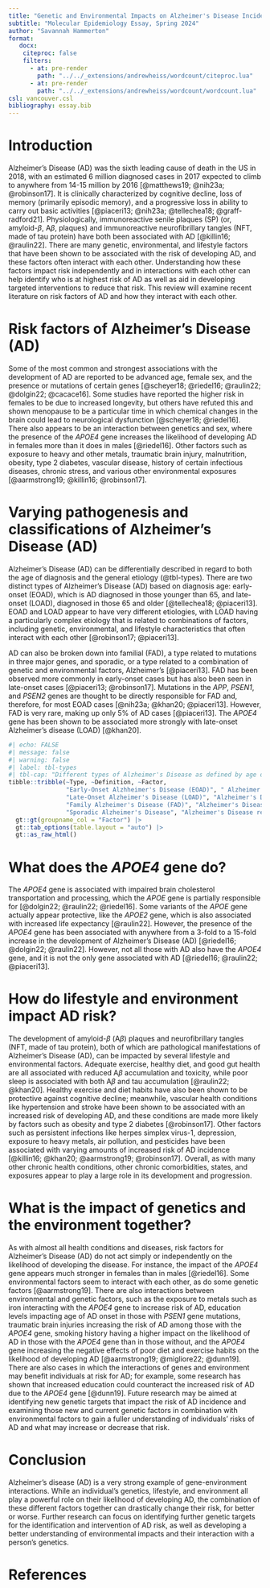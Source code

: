 ```yaml
---
title: "Genetic and Environmental Impacts on Alzheimer's Disease Incidence"
subtitle: "Molecular Epidemiology Essay, Spring 2024"
author: "Savannah Hammerton"
format: 
   docx:
    citeproc: false
    filters:
      - at: pre-render
        path: "../../_extensions/andrewheiss/wordcount/citeproc.lua"
      - at: pre-render
        path: "../../_extensions/andrewheiss/wordcount/wordcount.lua"
csl: vancouver.csl
bibliography: essay.bib
---
```



# Introduction

Alzheimer's Disease (AD) was the sixth leading cause of death in the US in 2018, with an estimated 6 million diagnosed cases in 2017 expected to climb to anywhere from 14-15 million by 2016 [@matthews19; @nih23a; @robinson17]. It is clinically characterized by cognitive decline, loss of memory (primarily episodic memory), and a progressive loss in ability to carry out basic activities [@piaceri13; @nih23a; @tellechea18; @graff-radford21]. Physiologically, immunoreactive senile plaques (SP) (or, amyloid-$\beta$, A$\beta$, plaques) and immunoreactive neurofibrillary tangles (NFT, made of tau protein) have both been associated with AD [@killin16; @raulin22]. There are many genetic, environmental, and lifestyle factors that have been shown to be associated with the risk of developing AD, and these factors often interact with each other. Understanding how these factors impact risk independently and in interactions with each other can help identify who is at highest risk of AD as well as aid in developing targeted interventions to reduce that risk. This review will examine recent literature on risk factors of AD and how they interact with each other. 

# Risk factors of Alzheimer's Disease (AD)

Some of the most common and strongest associations with the development of AD are reported to be advanced age, female sex, and the presence or mutations of certain genes [@scheyer18; @riedel16; @raulin22; @dolgin22; @cacace16]. Some studies have reported the higher risk in females to be due to increased longevity, but others have refuted this and shown menopause to be a particular time in which chemical changes in the brain could lead to neurological dysfunction [@scheyer18; @riedel16]. There also appears to be an interaction between genetics and sex, where the presence of the _APOE4_ gene increases the likelihood of developing AD in females more than it does in males [@riedel16]. Other factors such as exposure to heavy and other metals, traumatic brain injury, malnutrition, obesity, type 2 diabetes, vascular disease, history of certain infectious diseases, chronic stress, and various other environmental exposures [@aarmstrong19; @killin16; @robinson17].

# Varying pathogenesis and classifications of Alzheimer's Disease (AD)

Alzheimer's Disease (AD) can be differentially described in regard to both the age of diagnosis and the general etiology (@tbl-types). There are two distinct types of Alzheimer's Disease (AD) based on diagnosis age: early-onset (EOAD), which is AD diagnosed in those younger than 65, and late-onset (LOAD), diagnosed in those 65 and older [@tellechea18; @piaceri13]. EOAD and LOAD appear to have very different etiologies, with LOAD having a particularly complex etiology that is related to combinations of factors, including genetic, environmental, and lifestyle characteristics that often interact with each other [@robinson17; @piaceri13]. 

AD can also be broken down into familial (FAD), a type related to mutations in three major genes, and sporadic, or a type related to a combination of genetic and environmental factors, Alzheimer's [@piaceri13]. FAD has been observed more commonly in early-onset cases but has also been seen in late-onset cases [@piaceri13; @robinson17]. Mutations in the _APP_, _PSEN1_, and _PSEN2_ genes are thought to be directly responsible for FAD and, therefore, for most EOAD cases [@nih23a; @khan20; @piaceri13]. However, FAD is very rare, making up only 5% of AD cases [@piaceri13]. The _APOE4_ gene has been shown to be associated more strongly with late-onset Alzheimer's disease (LOAD) [@khan20].

```r
#| echo: FALSE 
#| message: false
#| warning: false
#| label: tbl-types
#| tbl-cap: "Different types of Alzheimer's Disease as defined by age of onset/diagnosis and apparent source."
tibble::tribble(~Type, ~Definition, ~Factor,
                "Early-Onset Alzhheimer's Disease (EOAD)", " Alzheimer's Disease that presents/is diagnosed in those younger than 65", "Age",
                "Late-Onset Alzheimer's Disease (LOAD)", "Alzheimer's Disease that presents/is diagnosed in those 65 and older", "Age",
                "Family Alzheimer's Disease (FAD)", "Alzheimer's Disease related to specific genetic mutations and connected to family history (rare)", "Source",
                "Sporadic Alzheimer's Disease", "Alzheimer's Disease related to combination of genetic and environmental/lifestyle factors that does not appear inherited through family history", "Source") |> 
  gt::gt(groupname_col = "Factor") |> 
  gt::tab_options(table.layout = "auto") |> 
  gt::as_raw_html()
```


# What does the _APOE4_ gene do? 

The _APOE4_ gene is associated with impaired brain cholesterol transportation and processing, which the _APOE_ gene is partially responsible for [@dolgin22; @raulin22; @riedel16]. Some variants of the _APOE_ gene actually appear protective, like the _APOE2_ gene, which is also associated with increased life expectancy [@raulin22]. However, the presence of the _APOE4_ gene has been associated with anywhere from a 3-fold to a 15-fold increase in the development of Alzheimer's Disease (AD) [@riedel16; @dolgin22; @raulin22]. However, not all those with AD also have the _APOE4_ gene, and it is not the only gene associated with AD [@riedel16; @raulin22; @piaceri13].

# How do lifestyle and environment impact AD risk? 

The development of amyloid-$\beta$ (A$\beta$) plaques and neurofibrillary tangles (NFT, made of tau protein), both of which are pathological manifestations of Alzheimer's Disease (AD), can be impacted by several lifestyle and environmental factors. Adequate exercise, healthy diet, and good gut health are all associated with reduced A$\beta$ accumulation and toxicity, while poor sleep is associated with both A$\beta$ and tau accumulation [@raulin22; @khan20]. Healthy exercise and diet habits have also been shown to be protective against cognitive decline; meanwhile, vascular health conditions like hypertension and stroke have been shown to be associated with an increased risk of developing AD, and these conditions are made more likely by factors such as obesity and type 2 diabetes [@robinson17]. Other factors such as persistent infections like herpes simplex virus-1, depression, exposure to heavy metals, air pollution, and pesticides have been associated with varying amounts of increased risk of AD incidence [@killin16; @khan20; @aarmstrong19; @robinson17]. Overall, as with many other chronic health conditions, other chronic comorbidities, states, and exposures appear to play a large role in its development and progression. 

# What is the impact of genetics and the environment together? 

As with almost all health conditions and diseases, risk factors for Alzheimer's Disease (AD) do not act simply or independently on the likelihood of developing the disease. For instance, the impact of the _APOE4_ gene appears much stronger in females than in males [@riedel16]. Some environmental factors seem to interact with each other, as do some genetic factors [@aarmstrong19]. There are also interactions between environmental and genetic factors, such as the exposure to metals such as iron interacting with the _APOE4_ gene to increase risk of AD, education levels impacting age of AD onset in those with _PSEN1_ gene mutations, traumatic brain injuries increasing the risk of AD among those with the _APOE4_ gene, smoking history having a higher impact on the likelihood of AD in those with the _APOE4_ gene than in those without, and the _APOE4_ gene increasing the negative effects of poor diet and exercise habits on the likelihood of developing AD [@aarmstrong19; @migliore22; @dunn19]. There are also cases in which the interactions of genes and environment may benefit individuals at risk for AD; for example, some research has shown that increased education could counteract the increased risk of AD due to the _APOE4_ gene [@dunn19]. Future research may be aimed at identifying new genetic targets that impact the risk of AD incidence and examining those new and current genetic factors in combination with environmental factors to gain a fuller understanding of individuals' risks of AD and what may increase or decrease that risk. 

# Conclusion

Alzheimer's disease (AD) is a very strong example of gene-environment interactions. While an individual's genetics, lifestyle, and environment all play a powerful role on their likelihood of developing AD, the combination of these different factors together can drastically change their risk, for better or worse. Further research can focus on identifying further genetic targets for the identification and intervention of AD risk, as well as developing a better understanding of environmental impacts and their interaction with a person's genetics. 


\newpage

# References 

